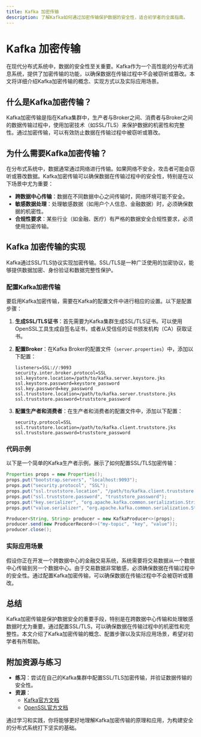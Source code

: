 ```yaml
---
title: Kafka 加密传输
description: 了解Kafka如何通过加密传输保护数据的安全性，适合初学者的全面指南。
---
```


# Kafka 加密传输

在现代分布式系统中，数据的安全性至关重要。Kafka作为一个高性能的分布式消息系统，提供了加密传输的功能，以确保数据在传输过程中不会被窃听或篡改。本文将详细介绍Kafka加密传输的概念、实现方式以及实际应用场景。

## 什么是Kafka加密传输？

Kafka加密传输是指在Kafka集群中，生产者与Broker之间、消费者与Broker之间的数据传输过程中，使用加密技术（如SSL/TLS）来保护数据的机密性和完整性。通过加密传输，可以有效防止数据在传输过程中被窃听或篡改。

## 为什么需要Kafka加密传输？

在分布式系统中，数据通常通过网络进行传输。如果网络不安全，攻击者可能会窃听或篡改数据。Kafka加密传输可以确保数据在传输过程中的安全性，特别是在以下场景中尤为重要：

- **跨数据中心传输**：数据在不同数据中心之间传输时，网络环境可能不安全。
- **敏感数据处理**：处理敏感数据（如用户个人信息、金融数据）时，必须确保数据的机密性。
- **合规性要求**：某些行业（如金融、医疗）有严格的数据安全合规性要求，必须使用加密传输。

## Kafka 加密传输的实现

Kafka通过SSL/TLS协议实现加密传输。SSL/TLS是一种广泛使用的加密协议，能够提供数据加密、身份验证和数据完整性保护。

### 配置Kafka加密传输

要启用Kafka加密传输，需要在Kafka的配置文件中进行相应的设置。以下是配置步骤：

1. **生成SSL/TLS证书**：首先需要为Kafka集群生成SSL/TLS证书。可以使用OpenSSL工具生成自签名证书，或者从受信任的证书颁发机构（CA）获取证书。

2. **配置Broker**：在Kafka Broker的配置文件（`server.properties`）中，添加以下配置：

   ```properties
   listeners=SSL://:9093
   security.inter.broker.protocol=SSL
   ssl.keystore.location=/path/to/kafka.server.keystore.jks
   ssl.keystore.password=keystore_password
   ssl.key.password=key_password
   ssl.truststore.location=/path/to/kafka.server.truststore.jks
   ssl.truststore.password=truststore_password
   ```

3. **配置生产者和消费者**：在生产者和消费者的配置文件中，添加以下配置：

   ```properties
   security.protocol=SSL
   ssl.truststore.location=/path/to/kafka.client.truststore.jks
   ssl.truststore.password=truststore_password
   ```

### 代码示例

以下是一个简单的Kafka生产者示例，展示了如何配置SSL/TLS加密传输：

```java
Properties props = new Properties();
props.put("bootstrap.servers", "localhost:9093");
props.put("security.protocol", "SSL");
props.put("ssl.truststore.location", "/path/to/kafka.client.truststore.jks");
props.put("ssl.truststore.password", "truststore_password");
props.put("key.serializer", "org.apache.kafka.common.serialization.StringSerializer");
props.put("value.serializer", "org.apache.kafka.common.serialization.StringSerializer");

Producer<String, String> producer = new KafkaProducer<>(props);
producer.send(new ProducerRecord<>("my-topic", "key", "value"));
producer.close();
```

### 实际应用场景

假设你正在开发一个跨数据中心的金融交易系统，系统需要将交易数据从一个数据中心传输到另一个数据中心。由于交易数据非常敏感，必须确保数据在传输过程中的安全性。通过配置Kafka加密传输，可以确保数据在传输过程中不会被窃听或篡改。

## 总结

Kafka加密传输是保护数据安全的重要手段，特别是在跨数据中心传输和处理敏感数据时尤为重要。通过配置SSL/TLS，可以确保数据在传输过程中的机密性和完整性。本文介绍了Kafka加密传输的概念、配置步骤以及实际应用场景，希望对初学者有所帮助。

## 附加资源与练习

- **练习**：尝试在自己的Kafka集群中配置SSL/TLS加密传输，并验证数据传输的安全性。
- **资源**：
  - [Kafka官方文档](https://kafka.apache.org/documentation/)
  - [OpenSSL官方文档](https://www.openssl.org/docs/)

通过学习和实践，你将能够更好地理解Kafka加密传输的原理和应用，为构建安全的分布式系统打下坚实的基础。